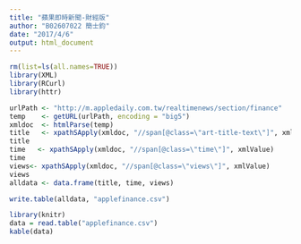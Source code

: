 ```yaml
---
title: "蘋果即時新聞-財經版"
author: "B02607022 簡士鈞"
date: "2017/4/6"
output: html_document
---
```


```r
rm(list=ls(all.names=TRUE))
library(XML)
library(RCurl)
library(httr)

urlPath <- "http://m.appledaily.com.tw/realtimenews/section/finance"
temp    <- getURL(urlPath, encoding = "big5")
xmldoc  <- htmlParse(temp)
title   <- xpathSApply(xmldoc, "//span[@class=\"art-title-text\"]", xmlValue)
title
time   <- xpathSApply(xmldoc, "//span[@class=\"time\"]", xmlValue)
time
views<- xpathSApply(xmldoc, "//span[@class=\"views\"]", xmlValue)
views
alldata <- data.frame(title, time, views)

write.table(alldata, "applefinance.csv")

library(knitr)
data = read.table("applefinance.csv")
kable(data)

```


